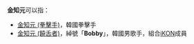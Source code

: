 '''金知元'''可以指：

*[[金知元_(拳擊手)|金知元 (拳擊手)]]，韓國拳擊手
*[[金知元_(饒舌者)|金知元 (饒舌者)]]，綽號「'''Bobby'''」，韓國男歌手，組合[[iKON|iKON]]成員

{{消歧義|Z知|Cat=三字金姓人名消歧义}}